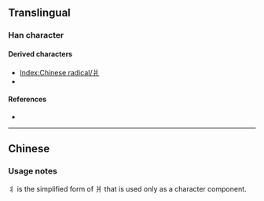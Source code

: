 {{also|爿|ㅕ}}
{{character info}}
{{character info|⺦}}
==Translingual==
{{stroke order|type=animate}}

===Han character===
{{Han char|rn=90|rad=爿|as=00|sn=4|var=1|four=|canj=LIM,XLIM|ids=⿰冫丨}}

====Derived characters====
* [[Index:Chinese radical/爿]]
* {{l|mul|[[𠬧]], [[壮]], [[壮]], [[妆]], [[𭣣]], [[状]], [[将]], [[奖]], [[桨]], [[浆]], [[酱]], [[寝]]}}

====References====
* {{Han ref|kx=0079.021|hdz=10028.061|uh=4E2C|ud=20012}}

----

==Chinese==
{{zh-see|爿|s}}

===Usage notes===
丬 is the simplified form of 爿 that is used only as a character component.

[[Category:CJKV radicals| ]]